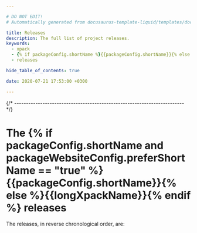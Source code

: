 ```yaml
---

# DO NOT EDIT!
# Automatically generated from docusaurus-template-liquid/templates/docusaurus.

title: Releases
description: The full list of project releases.
keywords:
  - xpack
  - {% if packageConfig.shortName %}{{packageConfig.shortName}}{% else %}{{packageName}}{% endif %}
  - releases

hide_table_of_contents: true

date: 2020-07-21 17:53:00 +0300

---
```



{/* ------------------------------------------------------------------------ */}

# The {% if packageConfig.shortName and packageWebsiteConfig.preferShortName == "true" %}{{packageConfig.shortName}}{% else %}{{longXpackName}}{% endif %} releases

The releases, in reverse chronological order, are:

<ReleasesList />

